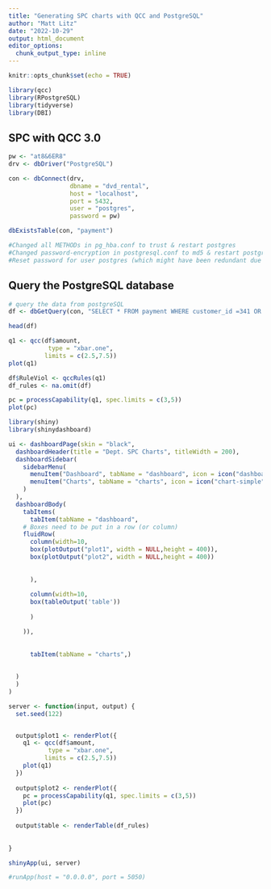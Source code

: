 ```yaml
---
title: "Generating SPC charts with QCC and PostgreSQL"
author: "Matt Litz"
date: "2022-10-29"
output: html_document
editor_options: 
  chunk_output_type: inline
---
```


```r
knitr::opts_chunk$set(echo = TRUE)

library(qcc)
library(RPostgreSQL)
library(tidyverse)
library(DBI)

```

## SPC with QCC 3.0



```r

pw <- "at8&6ER8"
drv <- dbDriver("PostgreSQL")

con <- dbConnect(drv, 
                 dbname = "dvd_rental",
                 host = "localhost", 
                 port = 5432,
                 user = "postgres", 
                 password = pw)

dbExistsTable(con, "payment")

#Changed all METHODs in pg_hba.conf to trust & restart postgres
#Changed password-encryption in postgresql.conf to md5 & restart postgres
#Reset password for user postgres (which might have been redundant due to "method/trust") & restart postgres ...and it works.


```

## Query the PostgreSQL database


```r
# query the data from postgreSQL 
df <- dbGetQuery(con, "SELECT * FROM payment WHERE customer_id =341 OR customer_id =532")

```



```r
head(df)

```




```r

q1 <- qcc(df$amount, 
           type = "xbar.one",
          limits = c(2.5,7.5))
plot(q1)


```


```r

df$RuleViol <- qccRules(q1)
df_rules <- na.omit(df)


```




```r

pc = processCapability(q1, spec.limits = c(3,5))
plot(pc)

```


```r
library(shiny)
library(shinydashboard)

ui <- dashboardPage(skin = "black",
  dashboardHeader(title = "Dept. SPC Charts", titleWidth = 200),
  dashboardSidebar(
    sidebarMenu(
      menuItem("Dashboard", tabName = "dashboard", icon = icon("dashboard")),
      menuItem("Charts", tabName = "charts", icon = icon("chart-simple"))
    )
  ),
  dashboardBody(
    tabItems(
      tabItem(tabName = "dashboard",
    # Boxes need to be put in a row (or column)
    fluidRow(
      column(width=10,
      box(plotOutput("plot1", width = NULL,height = 400)),
      box(plotOutput("plot2", width = NULL,height = 400))
      
      
      ),
      
      column(width=10,
      box(tableOutput('table'))
      
      )

    )),
    
    
      tabItem(tabName = "charts",)
  
    
  )
  )
)

server <- function(input, output) {
  set.seed(122)


  output$plot1 <- renderPlot({
    q1 <- qcc(df$amount, 
           type = "xbar.one",
          limits = c(2.5,7.5))
    plot(q1)
  })
  
  output$plot2 <- renderPlot({
    pc = processCapability(q1, spec.limits = c(3,5))
    plot(pc)
  })  
  
  output$table <- renderTable(df_rules)
  
  
}

shinyApp(ui, server)

#runApp(host = "0.0.0.0", port = 5050)

```









